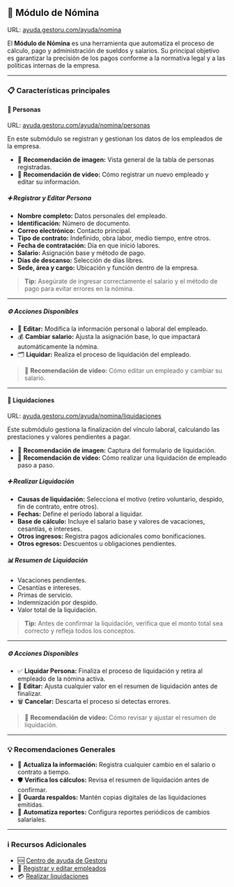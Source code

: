 ## 💼 Módulo de Nómina  
URL: [ayuda.gestoru.com/ayuda/nomina](https://ayuda.gestoru.com/ayuda/nomina)  

El **Módulo de Nómina** es una herramienta que automatiza el proceso de cálculo, pago y administración de sueldos y salarios. Su principal objetivo es garantizar la precisión de los pagos conforme a la normativa legal y a las políticas internas de la empresa.  

---

### 📋 Características principales  

#### 📌 Personas  
URL: [ayuda.gestoru.com/ayuda/nomina/personas](https://ayuda.gestoru.com/ayuda/nomina/personas)  

En este submódulo se registran y gestionan los datos de los empleados de la empresa.  

- 📸 **Recomendación de imagen:** Vista general de la tabla de personas registradas.  
- 🎥 **Recomendación de video:** Cómo registrar un nuevo empleado y editar su información.  

##### ➕ Registrar y Editar Persona  
- **Nombre completo:** Datos personales del empleado.  
- **Identificación:** Número de documento.  
- **Correo electrónico:** Contacto principal.  
- **Tipo de contrato:** Indefinido, obra labor, medio tiempo, entre otros.  
- **Fecha de contratación:** Día en que inició labores.  
- **Salario:** Asignación base y método de pago.  
- **Días de descanso:** Selección de días libres.  
- **Sede, área y cargo:** Ubicación y función dentro de la empresa.  

> **Tip:** Asegúrate de ingresar correctamente el salario y el método de pago para evitar errores en la nómina.  

---

##### ⚙️ Acciones Disponibles  
- 📝 **Editar:** Modifica la información personal o laboral del empleado.  
- 💰 **Cambiar salario:** Ajusta la asignación base, lo que impactará automáticamente la nómina.  
- 🗂️ **Liquidar:** Realiza el proceso de liquidación del empleado.  

> 🎥 **Recomendación de video:** Cómo editar un empleado y cambiar su salario.  

---

#### 📌 Liquidaciones  
URL: [ayuda.gestoru.com/ayuda/nomina/liquidaciones](https://ayuda.gestoru.com/ayuda/nomina/liquidaciones)  

Este submódulo gestiona la finalización del vínculo laboral, calculando las prestaciones y valores pendientes a pagar.  

- 📸 **Recomendación de imagen:** Captura del formulario de liquidación.  
- 🎥 **Recomendación de video:** Cómo realizar una liquidación de empleado paso a paso.  

##### ➕ Realizar Liquidación  
- **Causas de liquidación:** Selecciona el motivo (retiro voluntario, despido, fin de contrato, entre otros).  
- **Fechas:** Define el período laboral a liquidar.  
- **Base de cálculo:** Incluye el salario base y valores de vacaciones, cesantías, e intereses.  
- **Otros ingresos:** Registra pagos adicionales como bonificaciones.  
- **Otros egresos:** Descuentos u obligaciones pendientes.  

##### 📊 Resumen de Liquidación  
- Vacaciones pendientes.  
- Cesantías e intereses.  
- Primas de servicio.  
- Indemnización por despido.  
- Valor total de la liquidación.  

> **Tip:** Antes de confirmar la liquidación, verifica que el monto total sea correcto y refleja todos los conceptos.  

---

##### ⚙️ Acciones Disponibles  
- ✅ **Liquidar Persona:** Finaliza el proceso de liquidación y retira al empleado de la nómina activa.  
- 📝 **Editar:** Ajusta cualquier valor en el resumen de liquidación antes de finalizar.  
- 🗑️ **Cancelar:** Descarta el proceso si detectas errores.  

> 🎥 **Recomendación de video:** Cómo revisar y ajustar el resumen de liquidación.  

---

### 💡 Recomendaciones Generales  
- 📌 **Actualiza la información:** Registra cualquier cambio en el salario o contrato a tiempo.  
- 🛡️ **Verifica los cálculos:** Revisa el resumen de liquidación antes de confirmar.  
- 💾 **Guarda respaldos:** Mantén copias digitales de las liquidaciones emitidas.  
- 🚀 **Automatiza reportes:** Configura reportes periódicos de cambios salariales.  

---

### ℹ️ Recursos Adicionales  
- 🆘 [Centro de ayuda de Gestoru](https://ayuda.gestoru.com)  
- 📝 [Registrar y editar empleados](https://ayuda.gestoru.com/ayuda/nomina/personas)  
- 💳 [Realizar liquidaciones](https://ayuda.gestoru.com/ayuda/nomina/liquidaciones)  
